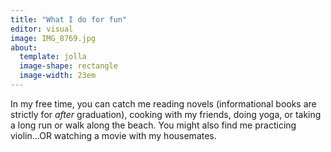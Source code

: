 ```yaml
---
title: "What I do for fun"
editor: visual
image: IMG_8769.jpg
about: 
  template: jolla
  image-shape: rectangle
  image-width: 23em
---
```


In my free time, you can catch me reading novels (informational books are strictly for *after* graduation), cooking with my friends, doing yoga, or taking a long run or walk along the beach. You might also find me practicing violin...OR watching a movie with my housemates.
